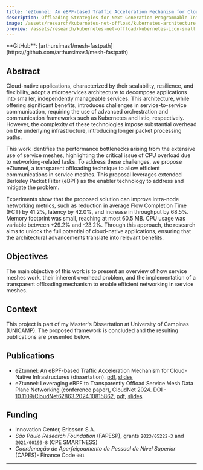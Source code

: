 ```yaml
---
title: 'eZtunnel: An eBPF-based Traffic Acceleration Mechanism for Cloud-Native Infrastructures'
description: Offloading Strategies for Next-Generation Programmable Infrastructures
image: /assets/research/kubernetes-net-offload/kubernetes-architecture.png
preview: /assets/research/kubernetes-net-offload/kubernetes-icon-small.png
---
```



<BlogHeader />

<Callout type='info'>
  **GitHub**: [arthursimas1/mesh-fastpath](https://github.com/arthursimas1/mesh-fastpath)
</Callout>

## Abstract
Cloud-native applications, characterized by their scalability, resilience, and flexibility, adopt a microservices architecture to decompose applications into smaller, independently manageable services. This architecture, while offering significant benefits, introduces challenges in service-to-service communication, requiring the use of advanced orchestration and communication frameworks such as Kubernetes and Istio, respectively. However, the complexity of these technologies impose substantial overhead on the underlying infrastructure, introducing longer packet processing paths.

This work identifies the performance bottlenecks arising from the extensive use of service meshes, highlighting the critical issue of CPU overload due to networking-related tasks. To address these challenges, we propose eZtunnel, a transparent offloading technique to allow efficient communications in service meshes. This proposal leverages extended Berkeley Packet Filter (eBPF) as the enabler technology to address and mitigate the problem.

Experiments show that the proposed solution can improve intra-node networking metrics, such as reduction in average Flow Completion Time (FCT) by 41.2%, latency by 42.0%, and increase in throughput by 68.5%. Memory footprint was small, reaching at most 60.5 MB. CPU usage was variable between +29.2% and -23.2%. Through this approach, the research aims to unlock the full potential of cloud-native applications, ensuring that the architectural advancements translate into relevant benefits.

## Objectives
The main objective of this work is to present an overview of how service meshes work, their inherent overhead problem, and the implementation of a transparent offloading mechanism to enable efficient networking in service meshes.

## Context
This project is part of my Master's Dissertation at University of Campinas (UNICAMP). The proposed framework is concluded and the resulting publications are presented below.

## Publications
- eZtunnel: An eBPF-based Traffic Acceleration Mechanism for Cloud-Native Infrastructures (dissertation). [pdf](https://zenodo.org/records/14946131), [slides](https://zenodo.org/records/15036548)
- eZtunnel: Leveraging eBPF to Transparently Offload Service Mesh Data Plane Networking (conference paper), CloudNet 2024. DOI - [10.1109/CloudNet62863.2024.10815862](https://doi.org/10.1109/CloudNet62863.2024.10815862), [pdf](https://zenodo.org/records/14861683), [slides](https://zenodo.org/records/14945714)

## Funding
- Innovation Center, Ericsson S.A.
- _São Paulo Research Foundation_ (FAPESP), grants `2023/05222-3` and `2021/00199-8` (CPE SMARTNESS)
- _Coordenação de Aperfeiçoamento de Pessoal de Nível Superior_ (CAPES)- Finance Code `001`

---

<Giscus />
